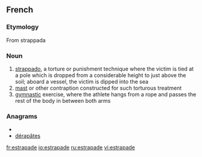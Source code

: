 ==French==

===Etymology===
From {{etyl|it}} strappada

===Noun===
{{fr-noun|f}}

# [[strappado]], a torture or punishment technique where the victim is tied at a pole which is dropped from a considerable height to just above the soil; aboard a vessel, the victim is dipped into the sea
# [[mast]] or other contraption constructed for such torturous treatment
# [[gymnastic]] exercise, where the athlete hangs from a rope and passes the rest of the body in between both arms

===Anagrams===
* {{alphagram|aadeeprst}}
* [[dérapâtes#French|dérapâtes]]


[[fr:estrapade]]
[[io:estrapade]]
[[ru:estrapade]]
[[vi:estrapade]]